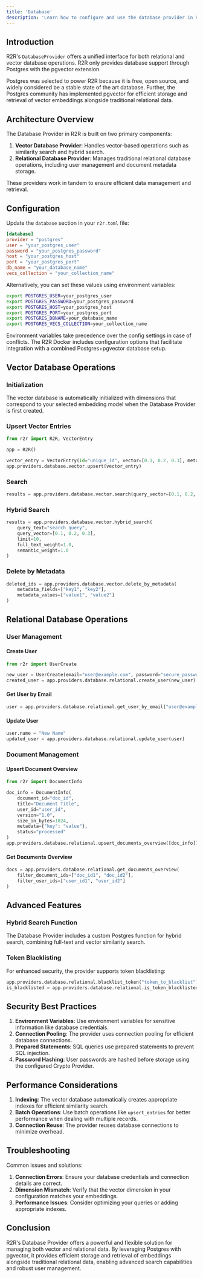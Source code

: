 ```yaml
---
title: 'Database'
description: 'Learn how to configure and use the database provider in R2R'
---
```

## Introduction

R2R's `DatabaseProvider` offers a unified interface for both relational and vector database operations. R2R only provides database support through Postgres with the pgvector extension.

Postgres was selected to power R2R because it is free, open source, and widely considered be a stable state of the art database. Further, the Postgres community has implemented pgvector for efficient storage and retrieval of vector embeddings alongside traditional relational data.

## Architecture Overview

The Database Provider in R2R is built on two primary components:

1. **Vector Database Provider**: Handles vector-based operations such as similarity search and hybrid search.
2. **Relational Database Provider**: Manages traditional relational database operations, including user management and document metadata storage.

These providers work in tandem to ensure efficient data management and retrieval.

## Configuration

Update the `database` section in your `r2r.toml` file:

```toml
[database]
provider = "postgres"
user = "your_postgres_user"
password = "your_postgres_password"
host = "your_postgres_host"
port = "your_postgres_port"
db_name = "your_database_name"
vecs_collection = "your_collection_name"
```

Alternatively, you can set these values using environment variables:

```bash
export POSTGRES_USER=your_postgres_user
export POSTGRES_PASSWORD=your_postgres_password
export POSTGRES_HOST=your_postgres_host
export POSTGRES_PORT=your_postgres_port
export POSTGRES_DBNAME=your_database_name
export POSTGRES_VECS_COLLECTION=your_collection_name
```
Environment variables take precedence over the config settings in case of conflicts. The R2R Docker includes configuration options that facilitate integration with a combined Postgres+pgvector database setup.

## Vector Database Operations

### Initialization

The vector database is automatically initialized with dimensions that correspond to your selected embedding model when the Database Provider is first created.

### Upsert Vector Entries

```python
from r2r import R2R, VectorEntry

app = R2R()

vector_entry = VectorEntry(id="unique_id", vector=[0.1, 0.2, 0.3], metadata={"key": "value"})
app.providers.database.vector.upsert(vector_entry)
```

### Search

```python
results = app.providers.database.vector.search(query_vector=[0.1, 0.2, 0.3], limit=10)
```

### Hybrid Search

```python
results = app.providers.database.vector.hybrid_search(
    query_text="search query",
    query_vector=[0.1, 0.2, 0.3],
    limit=10,
    full_text_weight=1.0,
    semantic_weight=1.0
)
```

### Delete by Metadata

```python
deleted_ids = app.providers.database.vector.delete_by_metadata(
    metadata_fields=["key1", "key2"],
    metadata_values=["value1", "value2"]
)
```

## Relational Database Operations

### User Management

#### Create User

```python
from r2r import UserCreate

new_user = UserCreate(email="user@example.com", password="secure_password")
created_user = app.providers.database.relational.create_user(new_user)
```

#### Get User by Email

```python
user = app.providers.database.relational.get_user_by_email("user@example.com")
```

#### Update User

```python
user.name = "New Name"
updated_user = app.providers.database.relational.update_user(user)
```

### Document Management

#### Upsert Document Overview

```python
from r2r import DocumentInfo

doc_info = DocumentInfo(
    document_id="doc_id",
    title="Document Title",
    user_id="user_id",
    version="1.0",
    size_in_bytes=1024,
    metadata={"key": "value"},
    status="processed"
)
app.providers.database.relational.upsert_documents_overview([doc_info])
```

#### Get Documents Overview

```python
docs = app.providers.database.relational.get_documents_overview(
    filter_document_ids=["doc_id1", "doc_id2"],
    filter_user_ids=["user_id1", "user_id2"]
)
```

## Advanced Features

### Hybrid Search Function

The Database Provider includes a custom Postgres function for hybrid search, combining full-text and vector similarity search.

### Token Blacklisting

For enhanced security, the provider supports token blacklisting:

```python
app.providers.database.relational.blacklist_token("token_to_blacklist")
is_blacklisted = app.providers.database.relational.is_token_blacklisted("token_to_check")
```

## Security Best Practices

1. **Environment Variables**: Use environment variables for sensitive information like database credentials.
2. **Connection Pooling**: The provider uses connection pooling for efficient database connections.
3. **Prepared Statements**: SQL queries use prepared statements to prevent SQL injection.
4. **Password Hashing**: User passwords are hashed before storage using the configured Crypto Provider.

## Performance Considerations

1. **Indexing**: The vector database automatically creates appropriate indexes for efficient similarity search.
2. **Batch Operations**: Use batch operations like `upsert_entries` for better performance when dealing with multiple records.
3. **Connection Reuse**: The provider reuses database connections to minimize overhead.

## Troubleshooting

Common issues and solutions:

1. **Connection Errors**: Ensure your database credentials and connection details are correct.
2. **Dimension Mismatch**: Verify that the vector dimension in your configuration matches your embeddings.
3. **Performance Issues**: Consider optimizing your queries or adding appropriate indexes.

## Conclusion

R2R's Database Provider offers a powerful and flexible solution for managing both vector and relational data. By leveraging Postgres with pgvector, it provides efficient storage and retrieval of embeddings alongside traditional relational data, enabling advanced search capabilities and robust user management.
